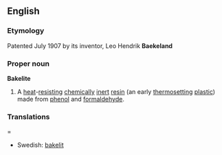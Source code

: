 ==English==
===Etymology===
Patented July 1907 by its inventor, Leo Hendrik '''Baekeland'''
===Proper noun===
{{wikipedia}}
'''Bakelite'''
#A [[heat]]-[[resisting]] [[chemical]]ly [[inert]] [[resin]] (an early [[thermosetting]] [[plastic]]) made from [[phenol]] and [[formaldehyde]].

===Translations====
*Swedish: [[bakelit]]